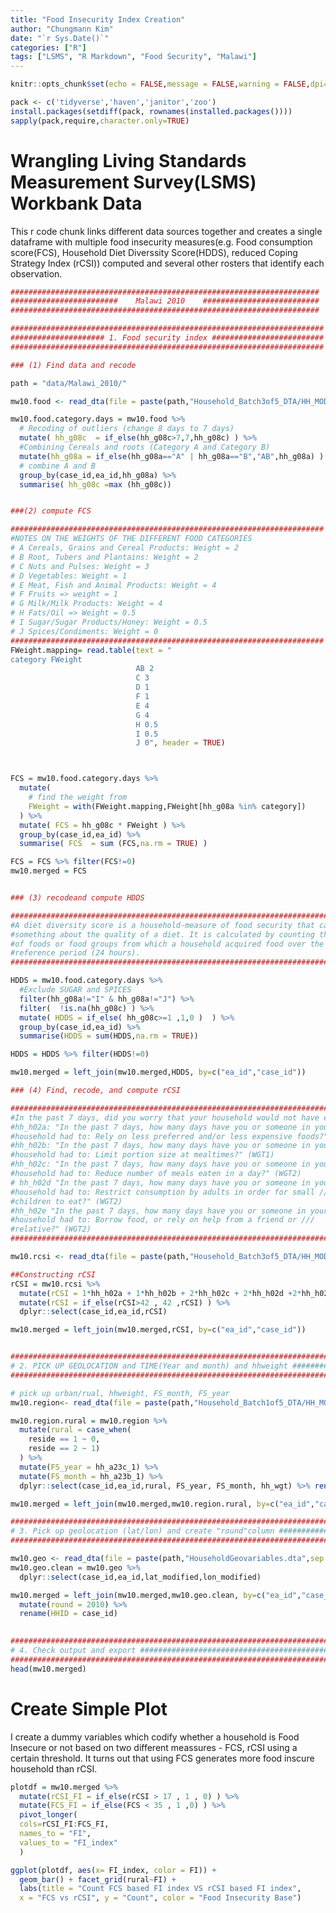 ---
title: "Food Insecurity Index Creation"
author: "Chungmann Kim"
date: "`r Sys.Date()`"
categories: ["R"]
tags: ["LSMS", "R Markdown", "Food Security", "Malawi"]
---

```{r, include=FALSE}
knitr::opts_chunk$set(echo = FALSE,message = FALSE,warning = FALSE,dpi=300)
```

```{r, include=FALSE}
pack <- c('tidyverse','haven','janitor','zoo')
install.packages(setdiff(pack, rownames(installed.packages())))
sapply(pack,require,character.only=TRUE)

```

# Wrangling Living Standards Measurement Survey(LSMS) Workbank Data 

This r code chunk links different data sources together and creates a single dataframe with multiple food insecurity measures(e.g. Food consumption score(FCS), Household Diet Diverssity Score(HDDS), reduced Coping Strategy Index (rCSI)) computed and several other rosters that identify each observation.

```{r chunk1, warning = FALSE, echo=TRUE}
#####################################################################
########################    Malawi 2010    ##########################
#####################################################################

######################################################################
##################### 1. Food security index #########################
######################################################################

### (1) Find data and recode

path = "data/Malawi_2010/"

mw10.food <- read_dta(file = paste(path,"Household_Batch3of5_DTA/HH_MOD_G2.dta",sep = "" ) )

mw10.food.category.days = mw10.food %>% 
  # Recoding of outliers (change 8 days to 7 days)
  mutate( hh_g08c  = if_else(hh_g08c>7,7,hh_g08c) ) %>%
  #Combining Cereals and roots (Category A and Category B)
  mutate(hh_g08a = if_else(hh_g08a=="A" | hh_g08a=="B","AB",hh_g08a) ) %>%
  # combine A and B 
  group_by(case_id,ea_id,hh_g08a) %>%
  summarise( hh_g08c =max (hh_g08c))


###(2) compute FCS

######################################################################
#NOTES ON THE WEIGHTS OF THE DIFFERENT FOOD CATEGORIES
# A Cereals, Grains and Cereal Products: Weight = 2
# B Root, Tubers and Plantains: Weight = 2
# C Nuts and Pulses: Weight = 3
# D Vegetables: Weight = 1
# E Meat, Fish and Animal Products: Weight = 4
# F Fruits => weight = 1
# G Milk/Milk Products: Weight = 4
# H Fats/Oil => Weight = 0.5
# I Sugar/Sugar Products/Honey: Weight = 0.5
# J Spices/Condiments: Weight = 0
######################################################################
FWeight.mapping= read.table(text = "
category FWeight 
                            AB 2
                            C 3
                            D 1
                            F 1
                            E 4
                            G 4
                            H 0.5
                            I 0.5
                            J 0", header = TRUE)



FCS = mw10.food.category.days %>%
  mutate(
    # find the weight from 
    FWeight = with(FWeight.mapping,FWeight[hh_g08a %in% category])
  ) %>%
  mutate( FCS = hh_g08c * FWeight ) %>% 
  group_by(case_id,ea_id) %>%
  summarise( FCS  = sum (FCS,na.rm = TRUE) )

FCS = FCS %>% filter(FCS!=0)
mw10.merged = FCS


### (3) recodeand compute HDDS 

################################################################################
#A diet diversity score is a household-measure of food security that captures ///
#something about the quality of a diet. It is calculated by counting the number///
#of foods or food groups from which a household acquired food over the survey ///
#reference period (24 hours). 
################################################################################

HDDS = mw10.food.category.days %>% 
  #Exclude SUGAR and SPICES
  filter(hh_g08a!="I" & hh_g08a!="J") %>%
  filter(  !is.na(hh_g08c) ) %>%
  mutate( HDDS = if_else( hh_g08c>=1 ,1,0 )  ) %>%
  group_by(case_id,ea_id) %>%
  summarise(HDDS = sum(HDDS,na.rm = TRUE))

HDDS = HDDS %>% filter(HDDS!=0)

mw10.merged = left_join(mw10.merged,HDDS, by=c("ea_id","case_id"))

### (4) Find, recode, and compute rCSI

################################################################################
#In the past 7 days, did you worry that your household would not have enough food
#hh_h02a: "In the past 7 days, how many days have you or someone in your ///
#household had to: Rely on less preferred and/or less expensive foods?"(WGT1)
#hh_h02b: "In the past 7 days, how many days have you or someone in your ///
#household had to: Limit portion size at mealtimes?" (WGT1)
#hh_h02c: "In the past 7 days, how many days have you or someone in your ///
#household had to: Reduce number of meals eaten in a day?" (WGT2)
# hh_h02d "In the past 7 days, how many days have you or someone in your ///
#household had to: Restrict consumption by adults in order for small ///
#children to eat?" (WGT2)
#hh_h02e "In the past 7 days, how many days have you or someone in your ///
#household had to: Borrow food, or rely on help from a friend or ///
#relative?" (WGT2)
################################################################################

mw10.rcsi <- read_dta(file = paste(path,"Household_Batch3of5_DTA/HH_MOD_H.dta",sep = "" ) )

##Constructing rCSI
rCSI = mw10.rcsi %>%
  mutate(rCSI = 1*hh_h02a + 1*hh_h02b + 2*hh_h02c + 2*hh_h02d +2*hh_h02e ) %>%
  mutate(rCSI = if_else(rCSI>42 , 42 ,rCSI) ) %>% 
  dplyr::select(case_id,ea_id,rCSI)

mw10.merged = left_join(mw10.merged,rCSI, by=c("ea_id","case_id"))


#######################################################################
# 2. PICK UP GEOLOCATION and TIME(Year and month) and hhweight ########
#######################################################################

# pick up urban/rual, hhweight, FS_month, FS_year
mw10.region<- read_dta(file = paste(path,"Household_Batch1of5_DTA/HH_MOD_A_FILT.dta",sep = "" ))

mw10.region.rural = mw10.region %>% 
  mutate(rural = case_when(
    reside == 1 ~ 0,
    reside == 2 ~ 1)
  ) %>% 
  mutate(FS_year = hh_a23c_1) %>%
  mutate(FS_month = hh_a23b_1) %>%
  dplyr::select(case_id,ea_id,rural, FS_year, FS_month, hh_wgt) %>% rename(hhweight=hh_wgt)

mw10.merged = left_join(mw10.merged,mw10.region.rural, by=c("ea_id","case_id"))

#######################################################################
# 3. Pick up geolocation (lat/lon) and create "round"column ###########
#######################################################################

mw10.geo <- read_dta(file = paste(path,"HouseholdGeovariables.dta",sep = "" ))
mw10.geo.clean = mw10.geo %>%
  dplyr::select(case_id,ea_id,lat_modified,lon_modified)

mw10.merged = left_join(mw10.merged,mw10.geo.clean, by=c("ea_id","case_id")) %>%
  mutate(round = 2010) %>%
  rename(HHID = case_id)

  
#######################################################################
# 4. Check output and export ##########################################
#######################################################################
head(mw10.merged)
```

# Create Simple Plot
I create a dummy variables which codify whether a household is Food Insecure or not based on two different meassures - FCS, rCSI using a certain threshold.
It turns out that using FCS generates more food inscure household than rCSI.

```{r plot, warning = FALSE, echo=TRUE}
plotdf = mw10.merged %>%
  mutate(rCSI_FI = if_else(rCSI > 17 , 1 , 0) ) %>% 
  mutate(FCS_FI = if_else(FCS < 35 , 1 ,0) ) %>%
  pivot_longer(
  cols=rCSI_FI:FCS_FI,
  names_to = "FI",
  values_to = "FI_index"
  )

ggplot(plotdf, aes(x= FI_index, color = FI)) +
  geom_bar() + facet_grid(rural~FI) +
  labs(title = "Count FCS based FI index VS rCSI based FI index",
  x = "FCS vs rCSI", y = "Count", color = "Food Insecurity Base")
```
